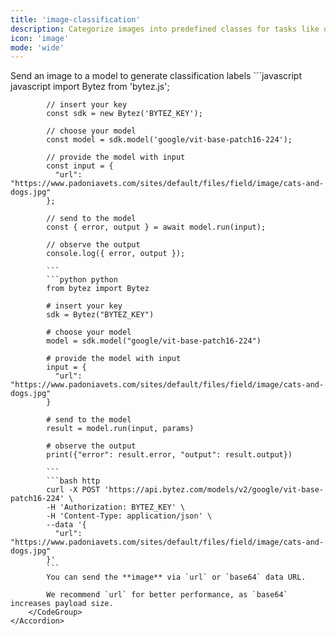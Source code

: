 ```yaml
---
title: 'image-classification'
description: Categorize images into predefined classes for tasks like object recognition, medical imaging, and security systems
icon: 'image'
mode: 'wide'
---
```


<AccordionGroup>
	<Accordion defaultOpen="true" title="Basic usage">
		Send an image to a model to generate classification labels
		<CodeGroup>
			```javascript javascript
			import Bytez from 'bytez.js';
			
			// insert your key
			const sdk = new Bytez('BYTEZ_KEY');
			
			// choose your model
			const model = sdk.model('google/vit-base-patch16-224');
			
			// provide the model with input
			const input = {
			  "url": "https://www.padoniavets.com/sites/default/files/field/image/cats-and-dogs.jpg"
			};
			
			// send to the model
			const { error, output } = await model.run(input);
			
			// observe the output
			console.log({ error, output });
			
			```
			```python python
			from bytez import Bytez
			
			# insert your key
			sdk = Bytez("BYTEZ_KEY")
			
			# choose your model
			model = sdk.model("google/vit-base-patch16-224")
			
			# provide the model with input
			input = {
			  "url": "https://www.padoniavets.com/sites/default/files/field/image/cats-and-dogs.jpg"
			}
			
			# send to the model
			result = model.run(input, params)
			
			# observe the output
			print({"error": result.error, "output": result.output})
			
			```
			```bash http
			curl -X POST 'https://api.bytez.com/models/v2/google/vit-base-patch16-224' \
			-H 'Authorization: BYTEZ_KEY' \
			-H 'Content-Type: application/json' \
			--data '{
			  "url": "https://www.padoniavets.com/sites/default/files/field/image/cats-and-dogs.jpg"
			}'
			```
			You can send the **image** via `url` or `base64` data URL.
			
			We recommend `url` for better performance, as `base64` increases payload size.
		</CodeGroup>
	</Accordion>
</AccordionGroup>